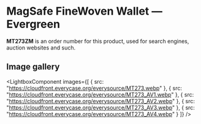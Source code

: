 
# MagSafe FineWoven Wallet — Evergreen

<Callout type='info' emoji='👉🏻'>**MT273ZM** is an order number for this product, used for search engines, auction websites and such.</Callout>

## Image gallery

<LightboxComponent
    images={[
      {
        src: "https://cloudfront.everycase.org/everysource/MT273.webp"
      },
      {
        src: "https://cloudfront.everycase.org/everysource/MT273_AV1.webp"
      },
      {
        src: "https://cloudfront.everycase.org/everysource/MT273_AV2.webp"
      },
      {
        src: "https://cloudfront.everycase.org/everysource/MT273_AV3.webp"
      },
      {
        src: "https://cloudfront.everycase.org/everysource/MT273_AV4.webp"
      }
    ]}
  />
